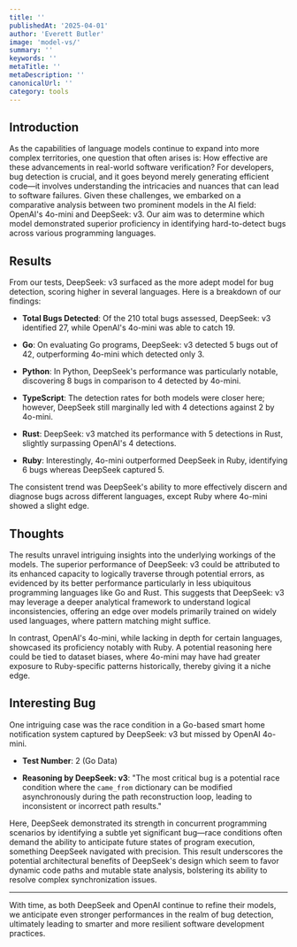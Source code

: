 ```yaml
---
title: ''
publishedAt: '2025-04-01'
author: 'Everett Butler'
image: 'model-vs/'
summary: ''
keywords: ''
metaTitle: ''
metaDescription: ''
canonicalUrl: ''
category: tools
---
```


## Introduction

As the capabilities of language models continue to expand into more complex territories, one question that often arises is: How effective are these advancements in real-world software verification? For developers, bug detection is crucial, and it goes beyond merely generating efficient code—it involves understanding the intricacies and nuances that can lead to software failures. Given these challenges, we embarked on a comparative analysis between two prominent models in the AI field: OpenAI's 4o-mini and DeepSeek: v3. Our aim was to determine which model demonstrated superior proficiency in identifying hard-to-detect bugs across various programming languages.

## Results

From our tests, DeepSeek: v3 surfaced as the more adept model for bug detection, scoring higher in several languages. Here is a breakdown of our findings:

- **Total Bugs Detected**: Of the 210 total bugs assessed, DeepSeek: v3 identified 27, while OpenAI's 4o-mini was able to catch 19.
  
- **Go**: On evaluating Go programs, DeepSeek: v3 detected 5 bugs out of 42, outperforming 4o-mini which detected only 3.

- **Python**: In Python, DeepSeek's performance was particularly notable, discovering 8 bugs in comparison to 4 detected by 4o-mini.

- **TypeScript**: The detection rates for both models were closer here; however, DeepSeek still marginally led with 4 detections against 2 by 4o-mini.

- **Rust**: DeepSeek: v3 matched its performance with 5 detections in Rust, slightly surpassing OpenAI's 4 detections.

- **Ruby**: Interestingly, 4o-mini outperformed DeepSeek in Ruby, identifying 6 bugs whereas DeepSeek captured 5.

The consistent trend was DeepSeek's ability to more effectively discern and diagnose bugs across different languages, except Ruby where 4o-mini showed a slight edge.

## Thoughts

The results unravel intriguing insights into the underlying workings of the models. The superior performance of DeepSeek: v3 could be attributed to its enhanced capacity to logically traverse through potential errors, as evidenced by its better performance particularly in less ubiquitous programming languages like Go and Rust. This suggests that DeepSeek: v3 may leverage a deeper analytical framework to understand logical inconsistencies, offering an edge over models primarily trained on widely used languages, where pattern matching might suffice.

In contrast, OpenAI's 4o-mini, while lacking in depth for certain languages, showcased its proficiency notably with Ruby. A potential reasoning here could be tied to dataset biases, where 4o-mini may have had greater exposure to Ruby-specific patterns historically, thereby giving it a niche edge.

## Interesting Bug

One intriguing case was the race condition in a Go-based smart home notification system captured by DeepSeek: v3 but missed by OpenAI 4o-mini.

- **Test Number**: 2 (Go Data)

- **Reasoning by DeepSeek: v3**: "The most critical bug is a potential race condition where the `came_from` dictionary can be modified asynchronously during the path reconstruction loop, leading to inconsistent or incorrect path results."

Here, DeepSeek demonstrated its strength in concurrent programming scenarios by identifying a subtle yet significant bug—race conditions often demand the ability to anticipate future states of program execution, something DeepSeek navigated with precision. This result underscores the potential architectural benefits of DeepSeek's design which seem to favor dynamic code paths and mutable state analysis, bolstering its ability to resolve complex synchronization issues.

---

With time, as both DeepSeek and OpenAI continue to refine their models, we anticipate even stronger performances in the realm of bug detection, ultimately leading to smarter and more resilient software development practices.